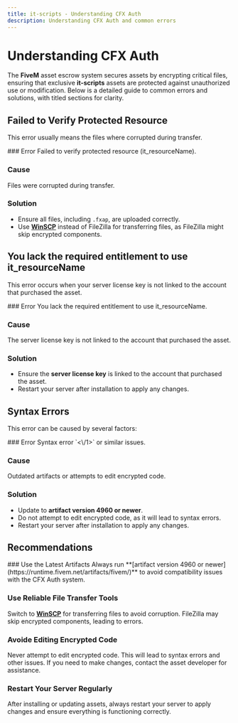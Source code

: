```yaml
---
title: it-scripts - Understanding CFX Auth
description: Understanding CFX Auth and common errors
---
```



# Understanding CFX Auth
The **FiveM** asset escrow system secures assets by encrypting critical files, ensuring that exclusive **it-scripts** assets are protected against unauthorized use or modification.
Below is a detailed guide to common errors and solutions, with titled sections for clarity.

## Failed to Verify Protected Resource
This error usually means the files where corrupted during transfer.

<Steps>
### Error
Failed to verify protected resource (it_resourceName). 

### Cause
Files were corrupted during transfer.

### Solution
- Ensure all files, including `.fxap`, are uploaded correctly.
- Use [**WinSCP**](https://winscp.net/) instead of FileZilla for transferring files, as FileZilla might skip encrypted components.
</Steps>


## You lack the required entitlement to use it_resourceName
This error occurs when your server license key is not linked to the account that purchased the asset.

<Steps>
### Error
You lack the required entitlement to use it_resourceName.

### Cause
The server license key is not linked to the account that purchased the asset.

### Solution
- Ensure the **server license key** is linked to the account that purchased the asset.
- Restart your server after installation to apply any changes.
</Steps>

## Syntax Errors
This error can be caused by several factors:

<Steps>
### Error
Syntax error `<\/1>` or similar issues.

### Cause
Outdated artifacts or attempts to edit encrypted code.

### Solution
- Update to **artifact version 4960 or newer**.
- Do not attempt to edit encrypted code, as it will lead to syntax errors.
- Restart your server after installation to apply any changes.

</Steps>

## Recommendations
<Steps>
### Use the Latest Artifacts
Always run **[artifact version 4960 or newer](https://runtime.fivem.net/artifacts/fivem/)** to avoid compatibility issues with the CFX Auth system.

### Use Reliable File Transfer Tools
Switch to **[WinSCP](https://winscp.net/)** for transferring files to avoid corruption. FileZilla may skip encrypted components, leading to errors.

### Avoide Editing Encrypted Code
Never attempt to edit encrypted code. This will lead to syntax errors and other issues. If you need to make changes, contact the asset developer for assistance.

### Restart Your Server Regularly
After installing or updating assets, always restart your server to apply changes and ensure everything is functioning correctly.
</Steps>